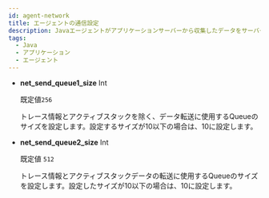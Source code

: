 ```yaml
---
id: agent-network
title: エージェントの通信設定
description: Javaエージェントがアプリケーションサーバーから収集したデータをサーバーに転送するためのネットワーク設定方法を案内します。主な設定オプションとしては、収集サーバーホスト、ポート、タイムアウト値、ネットワーク転送サイズ、データ転送キューサイズなどがあり、エージェントの効率的なデータ管理と安定したサーバー通信を保証するために重要です。
tags:
  - Java
  - アプリケーション
  - エージェント
---
```



<Commonnetwork />

- **net_send_queue1_size** <span class='type'>Int</span>

  既定値`256`

  トレース情報とアクティブスタックを除く、データ転送に使用するQueueのサイズを設定します。設定するサイズが10以下の場合は、10に設定します。

- **net_send_queue2_size** <span class='type'>Int</span>

  既定値 `512`

  トレース情報とアクティブスタックデータの転送に使用するQueueのサイズを設定します。設定したサイズが10以下の場合は、10に設定します。
